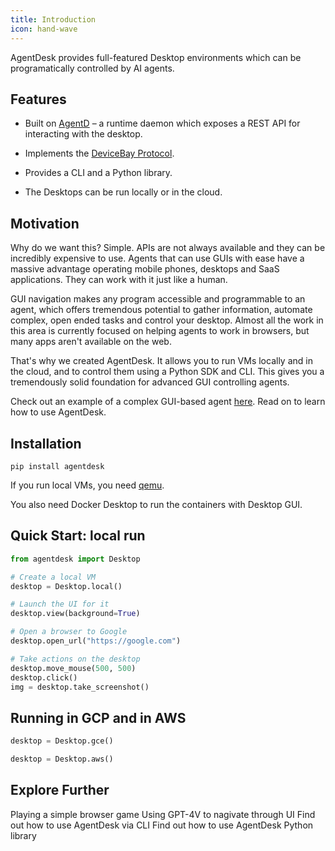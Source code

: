 ```yaml
---
title: Introduction
icon: hand-wave
---
```


AgentDesk provides full-featured Desktop environments which can be programatically controlled by AI agents.

## Features

* Built on [AgentD](https://github.com/agentsea/agentd) – a runtime daemon which exposes a REST API for interacting with the desktop.

* Implements the [DeviceBay Protocol](https://github.com/agentsea/devicebay).

* Provides a CLI and a Python library.

* The Desktops can be run locally or in the cloud.

## Motivation

Why do we want this? Simple. APIs are not always available and they can be incredibly expensive to use. Agents that can use GUIs with ease have a massive advantage operating mobile phones, desktops and SaaS applications. They can work with it just like a human.

GUI navigation makes any program accessible and programmable to an agent, which offers tremendous potential to gather information, automate complex, open ended tasks and control your desktop. Almost all the work in this area is currently focused on helping agents to work in browsers, but many apps aren't available on the web.

That's why we created AgentDesk. It allows you to run VMs locally and in the cloud, and to control them using a Python SDK and CLI. This gives you a tremendously solid foundation for advanced GUI controlling agents.

Check out an example of a complex GUI-based agent [here](https://github.com/agentsea/surfpizza). Read on to learn how to use AgentDesk.

## Installation

`pip install agentdesk`

If you run local VMs, you need [qemu](https://www.qemu.org/).

You also need Docker Desktop to run the containers with Desktop GUI. 

## Quick Start: local run

```python
from agentdesk import Desktop

# Create a local VM
desktop = Desktop.local()

# Launch the UI for it
desktop.view(background=True)

# Open a browser to Google
desktop.open_url("https://google.com")

# Take actions on the desktop
desktop.move_mouse(500, 500)
desktop.click()
img = desktop.take_screenshot()
```

## Running in GCP and in AWS

```python
desktop = Desktop.gce()
```

```python
desktop = Desktop.aws()
```

## Explore Further

<CardGroup cols={2}>
  <Card
    title="Simple Example"
    icon="screwdriver-wrench"
    href="https://github.com/agentsea/agentdesk/blob/main/examples/drawing/demo.ipynb"
  >
    Playing a simple browser game
  </Card>
  <Card
    title="Advanced Example"
    icon="screwdriver-wrench"
    href="https://github.com/agentsea/agentdesk/blob/main/examples/gpt4v/note.ipynb"
  >
    Using GPT-4V to nagivate through UI
  </Card>
  <Card
    title="CLI Documentation"
    icon="code"
    href="./cli"
  >
    Find out how to use AgentDesk via CLI
  </Card>
  <Card 
    title="API Reference" 
    icon="code" 
    href="https://agentsea.github.io/agentdesk/"
  >
    Find out how to use AgentDesk Python library
  </Card>
</CardGroup>
